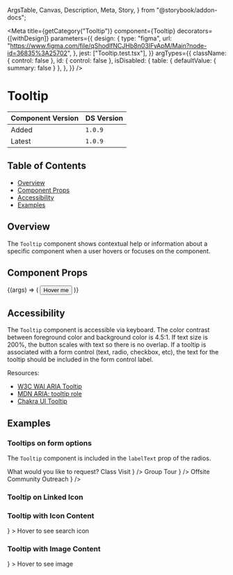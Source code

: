   ArgsTable,
  Canvas,
  Description,
  Meta,
  Story,
} from "@storybook/addon-docs";


<Meta
  title={getCategory("Tooltip")}
  component={Tooltip}
  decorators={[withDesign]}
  parameters={{
    design: {
      type: "figma",
      url: "https://www.figma.com/file/qShodlfNCJHb8n03IFyApM/Main?node-id=36835%3A25702",
    },
    jest: ["Tooltip.test.tsx"],
  }}
  argTypes={{
    className: { control: false },
    id: { control: false },
    isDisabled: {
      table: { defaultValue: { summary: false } },
    },
  }}
/>

# Tooltip

| Component Version | DS Version |
| ----------------- | ---------- |
| Added             | `1.0.9`    |
| Latest            | `1.0.9`    |

## Table of Contents

- [Overview](#overview)
- [Component Props](#component-props)
- [Accessibility](#accessibility)
- [Examples](#examples)

## Overview

<Description of={Tooltip} />

The `Tooltip` component shows contextual help or information about a specific
component when a user hovers or focuses on the component.

## Component Props

<Canvas withToolbar>
  <Story
    name="Tooltip with Controls"
    args={{
      content:
        "This is a tooltip with information describing the hovered object.",
      className: undefined,
      id: "tooltip-id",
      isDisabled: false,
    }}
  >
    {(args) => (
      <Tooltip
        content={args.content}
        className={args.className}
        id={args.id}
        isDisabled={args.isDisabled}
      >
        <Button id="tooltip-button">Hover me</Button>
      </Tooltip>
    )}
  </Story>
</Canvas>

<ArgsTable story="Tooltip with Controls" />

## Accessibility

The `Tooltip` component is accessible via keyboard. The color contrast between
foreground color and background color is 4.5:1. If text size is 200%, the
button scales with text so there is no overlap. If a tooltip is associated
with a form control (text, radio, checkbox, etc), the text for the
tooltip should be included in the form control label.

Resources:

- [W3C WAI ARIA Tooltip](https://www.w3.org/WAI/ARIA/apg/patterns/tooltip/)
- [MDN ARIA: tooltip role](https://developer.mozilla.org/en-US/docs/Web/Accessibility/ARIA/Roles/tooltip_role)
- [Chakra UI Tooltip](https://chakra-ui.com/docs/components/overlay/tooltip)

## Examples

### Tooltips on form options

The `Tooltip` component is included in the `labelText` prop of the radios.

<Canvas>
  <DSProvider>
    <Label htmlFor="radio1">What would you like to request?</Label>
    <Radio
      type="radio"
      id="radio1"
      labelText={
        <Tooltip content="General library orientation or a customized research lesson">
          Class Visit
        </Tooltip>
      }
    />
    <Radio
      type="radio"
      id="radio2"
      labelText={
        <Tooltip content="Guided exploration of the library and its resources">
          Group Tour
        </Tooltip>
      }
    />
    <Radio
      type="radio"
      id="radio3"
      labelText={
        <Tooltip content="Invite library staff to share resources at your community event">
          Offsite Community Outreach
        </Tooltip>
      }
    />
  </DSProvider>
</Canvas>

### Tooltip on Linked Icon

<Canvas>
  <DSProvider>
    <Tooltip content="This is the tooltip text">
      <Link type="action" href="#passed-in-link">
        <Icon decorative id="icon-id" name="search" size="xxlarge" />
      </Link>
    </Tooltip>
  </DSProvider>
</Canvas>

### Tooltip with Icon Content

<Canvas>
  <DSProvider>
    <Tooltip
      content={
        <Icon
          decorative
          id="icon-id"
          name="search"
          size="xxlarge"
          color="ui.white"
        />
      }
    >
      Hover to see search icon
    </Tooltip>
  </DSProvider>
</Canvas>

### Tooltip with Image Content

<Canvas>
  <DSProvider>
    <Tooltip
      content={<Image src="https://placeimg.com/300/300/animals?x=1" alt="" />}
    >
      Hover to see image
    </Tooltip>
  </DSProvider>
</Canvas>
